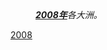 {{Portal|歷史}}
:'''''[[2008年|2008年]]'''各大洲。''
{{Year by category
| m = 2
| c = 0
| d = 0
| y = 8
| cat = 各大洲
| sortkey = continent
| in = 
| parent = 依大洲劃分的21世紀各年
}}

[[Category:2000年代各大洲|2008]]